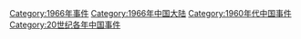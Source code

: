 [[Category:1966年事件|Category:1966年事件]]
[[Category:1966年中国大陆|Category:1966年中国大陆]]
[[Category:1960年代中国事件|Category:1960年代中国事件]]
[[Category:20世纪各年中国事件|Category:20世纪各年中国事件]]